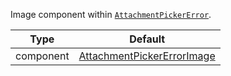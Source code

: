 Image component within [`AttachmentPickerError`](../../../../core-components/overlay-provider#attachmentpickererror).

| Type      | Default                                                                                                                                                                           |
| --------- | --------------------------------------------------------------------------------------------------------------------------------------------------------------------------------- |
| component | [AttachmentPickerErrorImage](https://github.com/GetStream/stream-chat-react-native/blob/master/package/src/components/AttachmentPicker/components/AttachmentPickerErrorImage.tsx) |
